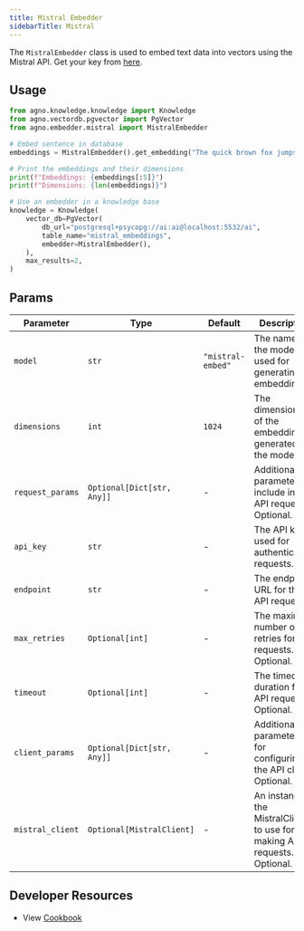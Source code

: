 ```yaml
---
title: Mistral Embedder
sidebarTitle: Mistral
---
```


The `MistralEmbedder` class is used to embed text data into vectors using the Mistral API. Get your key from [here](https://console.mistral.ai/api-keys/).

## Usage

```python cookbook/embedders/mistral_embedder.py
from agno.knowledge.knowledge import Knowledge
from agno.vectordb.pgvector import PgVector
from agno.embedder.mistral import MistralEmbedder

# Embed sentence in database
embeddings = MistralEmbedder().get_embedding("The quick brown fox jumps over the lazy dog.")

# Print the embeddings and their dimensions
print(f"Embeddings: {embeddings[:5]}")
print(f"Dimensions: {len(embeddings)}")

# Use an embedder in a knowledge base
knowledge = Knowledge(
    vector_db=PgVector(
        db_url="postgresql+psycopg://ai:ai@localhost:5532/ai",
        table_name="mistral_embeddings",
        embedder=MistralEmbedder(),
    ),
    max_results=2,
)
```

## Params

| Parameter        | Type                       | Default           | Description                                                                |
| ---------------- | -------------------------- | ----------------- | -------------------------------------------------------------------------- |
| `model`          | `str`                      | `"mistral-embed"` | The name of the model used for generating embeddings.                      |
| `dimensions`     | `int`                      | `1024`            | The dimensionality of the embeddings generated by the model.               |
| `request_params` | `Optional[Dict[str, Any]]` | -                 | Additional parameters to include in the API request. Optional.             |
| `api_key`        | `str`                      | -                 | The API key used for authenticating requests.                              |
| `endpoint`       | `str`                      | -                 | The endpoint URL for the API requests.                                     |
| `max_retries`    | `Optional[int]`            | -                 | The maximum number of retries for API requests. Optional.                  |
| `timeout`        | `Optional[int]`            | -                 | The timeout duration for API requests. Optional.                           |
| `client_params`  | `Optional[Dict[str, Any]]` | -                 | Additional parameters for configuring the API client. Optional.            |
| `mistral_client` | `Optional[MistralClient]`  | -                 | An instance of the MistralClient to use for making API requests. Optional. |

## Developer Resources
- View [Cookbook](https://github.com/agno-agi/agno/tree/v2.0/cookbook/agent_concepts/knowledge/embedders/mistral_embedder.py)
